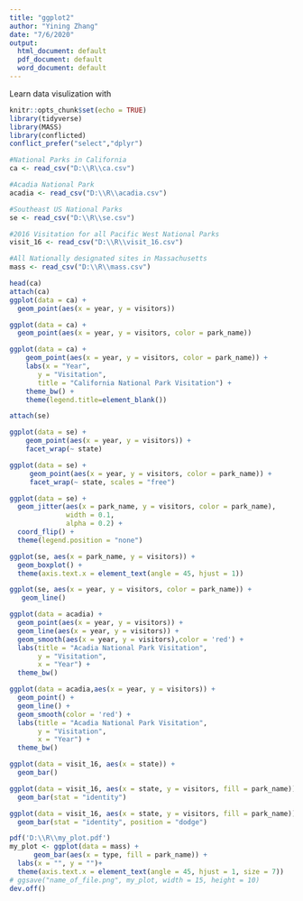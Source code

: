 ```yaml
---
title: "ggplot2"
author: "Yining Zhang"
date: "7/6/2020"
output:
  html_document: default
  pdf_document: default
  word_document: default
---
```

Learn data visulization with 
```r
knitr::opts_chunk$set(echo = TRUE)
library(tidyverse)
library(MASS)
library(conflicted)
conflict_prefer("select","dplyr")
```


```r
#National Parks in California
ca <- read_csv("D:\\R\\ca.csv") 

#Acadia National Park
acadia <- read_csv("D:\\R\\acadia.csv")

#Southeast US National Parks
se <- read_csv("D:\\R\\se.csv")

#2016 Visitation for all Pacific West National Parks
visit_16 <- read_csv("D:\\R\\visit_16.csv")

#All Nationally designated sites in Massachusetts
mass <- read_csv("D:\\R\\mass.csv")

```

```r
head(ca)
attach(ca)
ggplot(data = ca) + 
  geom_point(aes(x = year, y = visitors))

```

```r
ggplot(data = ca) +    
  geom_point(aes(x = year, y = visitors, color = park_name))
```

```r
ggplot(data = ca) +
    geom_point(aes(x = year, y = visitors, color = park_name)) +
    labs(x = "Year",
       y = "Visitation",
       title = "California National Park Visitation") +
    theme_bw() +
    theme(legend.title=element_blank())
```



```r
attach(se)

```

```r
ggplot(data = se) +
    geom_point(aes(x = year, y = visitors)) +
    facet_wrap(~ state)
```

```r
ggplot(data = se) +
     geom_point(aes(x = year, y = visitors, color = park_name)) +
     facet_wrap(~ state, scales = "free")
```

```r
ggplot(data = se) + 
  geom_jitter(aes(x = park_name, y = visitors, color = park_name), 
              width = 0.1, 
              alpha = 0.2) +
  coord_flip() +
  theme(legend.position = "none")
```

```r
ggplot(se, aes(x = park_name, y = visitors)) +   
  geom_boxplot() +  
  theme(axis.text.x = element_text(angle = 45, hjust = 1))

```

```r
ggplot(se, aes(x = year, y = visitors, color = park_name)) +
   geom_line()
```



```r
ggplot(data = acadia) + 
  geom_point(aes(x = year, y = visitors)) +
  geom_line(aes(x = year, y = visitors)) +
  geom_smooth(aes(x = year, y = visitors),color = 'red') +
  labs(title = "Acadia National Park Visitation",
       y = "Visitation",
       x = "Year") +
  theme_bw()
```

```r
ggplot(data = acadia,aes(x = year, y = visitors)) + 
  geom_point() +
  geom_line() +
  geom_smooth(color = 'red') +
  labs(title = "Acadia National Park Visitation",
       y = "Visitation",
       x = "Year") +
  theme_bw()
```

```r
ggplot(data = visit_16, aes(x = state)) + 
  geom_bar()
```



```r
ggplot(data = visit_16, aes(x = state, y = visitors, fill = park_name)) + 
  geom_bar(stat = "identity")
```

```r
ggplot(data = visit_16, aes(x = state, y = visitors, fill = park_name)) + 
  geom_bar(stat = "identity", position = "dodge")
```

```r
pdf('D:\\R\\my_plot.pdf')
my_plot <- ggplot(data = mass) + 
      geom_bar(aes(x = type, fill = park_name)) +
  labs(x = "", y = "")+
  theme(axis.text.x = element_text(angle = 45, hjust = 1, size = 7))
# ggsave("name_of_file.png", my_plot, width = 15, height = 10)
dev.off()
```

